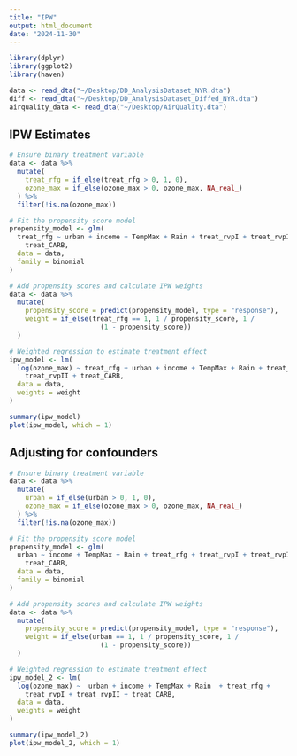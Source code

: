 ```yaml
---
title: "IPW"
output: html_document
date: "2024-11-30"
---
```



```r

library(dplyr)
library(ggplot2)
library(haven)

data <- read_dta("~/Desktop/DD_AnalysisDataset_NYR.dta")
diff <- read_dta("~/Desktop/DD_AnalysisDataset_Diffed_NYR.dta")
airquality_data <- read_dta("~/Desktop/AirQuality.dta")

```

## IPW Estimates

```r

# Ensure binary treatment variable
data <- data %>%
  mutate(
    treat_rfg = if_else(treat_rfg > 0, 1, 0),  
    ozone_max = if_else(ozone_max > 0, ozone_max, NA_real_) 
  ) %>%
  filter(!is.na(ozone_max))  

# Fit the propensity score model
propensity_model <- glm(
  treat_rfg ~ urban + income + TempMax + Rain + treat_rvpI + treat_rvpII + 
    treat_CARB, 
  data = data,
  family = binomial  
)

# Add propensity scores and calculate IPW weights
data <- data %>%
  mutate(
    propensity_score = predict(propensity_model, type = "response"),
    weight = if_else(treat_rfg == 1, 1 / propensity_score, 1 / 
                       (1 - propensity_score))
  )

# Weighted regression to estimate treatment effect
ipw_model <- lm(
  log(ozone_max) ~ treat_rfg + urban + income + TempMax + Rain + treat_rvpI + 
    treat_rvpII + treat_CARB, 
  data = data,
  weights = weight  
)

summary(ipw_model)
plot(ipw_model, which = 1)

```


## Adjusting for confounders 

```r

# Ensure binary treatment variable
data <- data %>%
  mutate(
    urban = if_else(urban > 0, 1, 0), 
    ozone_max = if_else(ozone_max > 0, ozone_max, NA_real_)  
  ) %>%
  filter(!is.na(ozone_max))  

# Fit the propensity score model
propensity_model <- glm(
  urban ~ income + TempMax + Rain + treat_rfg + treat_rvpI + treat_rvpII + 
    treat_CARB, 
  data = data,
  family = binomial  
)

# Add propensity scores and calculate IPW weights
data <- data %>%
  mutate(
    propensity_score = predict(propensity_model, type = "response"),
    weight = if_else(urban == 1, 1 / propensity_score, 1 / 
                       (1 - propensity_score))
  )

# Weighted regression to estimate treatment effect
ipw_model_2 <- lm(
  log(ozone_max) ~  urban + income + TempMax + Rain  + treat_rfg +
    treat_rvpI + treat_rvpII + treat_CARB, 
  data = data,
  weights = weight  
)

summary(ipw_model_2)
plot(ipw_model_2, which = 1)

```

